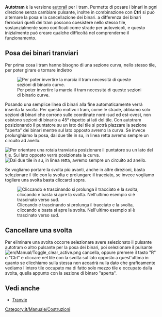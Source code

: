 '''Autotram''' è la versione [[it/Archive/Manual/Autorail|autorail]] per i tram. Permette di posare i binari in pgni direzione senza cambiare pulsante, inoltre in combinazione con '''Ctrl''' si può alternare la posa e la cancellazione dei binari. a differenza dei binari ferroviari quelli dei tram possono coesistere nello stesso tile, sostanzialmente sono codificati come strade per autoveicoli, e questo inizialmente può creare qualche difficoltà nel comprenderne il funzionamento. 

== Posa dei binari tranviari ==
Per prima cosa i tram hanno bisogno di una sezione curva, nello stesso tile, per poter girare e tornare indietro

[[File:it/Archive/Unmapped/Tramways loops.png|none|frame|Per poter invertire la marcia il tram necessità di queste sezioni di binario curve.]]

Posando una semplice linea di binari alla fine automaticamente verrà inserita la svolta. Per questo motivo i tram, come le strade, abbiamo solo sezioni di binari che corrono sulle coordinate nord-sud ed est-ovest, non esistono sezioni di binario a 45&deg; rispetto ai lati del tile. Con autotram posizionando il puntatore su un lato del tile si potrà piazzare la sezione "aperta" dei binari mentre sul lato opposto avremo la curva. Se invece prolunghiamo la posa, dai due tile in su, in linea retta avremo sempre un circuito ad anello.


[[File:it/Archive/Unmapped/Autotram 1.png|none|frame|Per orientare una rotaia tranviaria posizionare il puntatore su un lato del tile. Sul lato opposto verrà posizionata la curva.]]
[[File:it/Archive/Unmapped/Autotram 2 tiles.png|none|frame|Dai due tile in su, in linea retta, avremo sempre un circuito ad anello.]]

Se vogliamo portare la svolta più avanti, anche in altre direzioni, basta selezionare il tile con la svolta e prolungare il tracciato, se invece vogliamo togliere una svolta basta cliccarci sopra.

[[File:it/Archive/Unmapped/Autotram 3.png|none|frame|Cliccando e trascinando si prolunga il tracciato e la svolta, cliccando e basta si apre la svolta. Nell'ultimo esempio si è trascinato verso sud.]]

==Cancellare una svolta==
Per eliminare una svolta occorre selezionare avere selezionato il pulsante autotram o altro pulsante per la posa dei binari, poi selezionare il pulsante [[File:en/Manual/Toggle clear active.png]] cancella, oppure premere il tasto "R" o "Ctrl" e cliccare nel tile con la svolta sul lato opposto a quest'ultima in quanto se clicchiamo sulla stessa non accadrà nulla dato che graficamente vediamo l'intero tile occupato ma di fatto solo mezzo tile e occupato dalla svolta, quella appunto con la sezione di binaro "aperta".

==Vedi anche==
* [[it/Manuale/Tranvie|Tranvie]]

[[Category:it/Manuale/Costruzioni]]